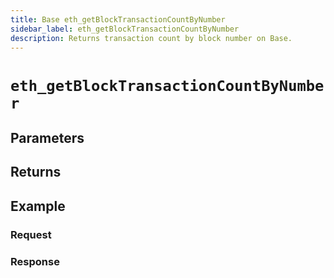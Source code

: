 ```yaml
---
title: Base eth_getBlockTransactionCountByNumber
sidebar_label: eth_getBlockTransactionCountByNumber
description: Returns transaction count by block number on Base.
---
```




# `eth_getBlockTransactionCountByNumber`

<Description />

## Parameters


<Params />

## Returns


<Returns />

## Example


<Example />

### Request


<Request />

### Response


<Response />
